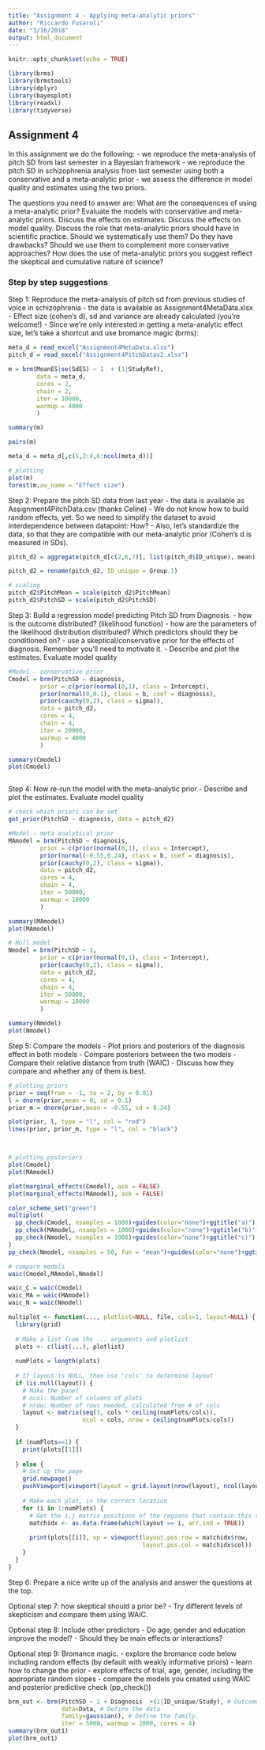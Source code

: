 ```yaml
---
title: "Assignment 4 - Applying meta-analytic priors"
author: "Riccardo Fusaroli"
date: "3/16/2018"
output: html_document
---
```


```r
knitr::opts_chunk$set(echo = TRUE)
```

```r
library(brms)
library(brmstools)
library(dplyr)
library(bayesplot)
library(readxl)
library(tidyverse)

```

## Assignment 4

In this assignment we do the following:
- we reproduce the meta-analysis of pitch SD from last semester in a Bayesian framework
- we reproduce the pitch SD in schizophrenia analysis from last semester using both a conservative and a meta-analytic prior
- we assess the difference in model quality and estimates using the two priors.

The questions you need to answer are: What are the consequences of using a meta-analytic prior? Evaluate the models with conservative and meta-analytic priors. Discuss the effects on estimates. Discuss the effects on model quality. Discuss the role that meta-analytic priors should have in scientific practice. Should we systematically use them? Do they have drawbacks? Should we use them to complement more conservative approaches? How does the use of meta-analytic priors you suggest reflect the skeptical and cumulative nature of science?

### Step by step suggestions

Step 1: Reproduce the meta-analysis of pitch sd from previous studies of voice in schizophrenia
- the data is available as Assignment4MetaData.xlsx
- Effect size (cohen's d), sd and variance are already calculated (you're welcome!)
- Since we're only interested in getting a meta-analytic effect size, let's take a shortcut and use bromance magic (brms): 

```r
meta_d = read_excel("Assignment4MetaData.xlsx")
pitch_d = read_excel("Assignment4PitchDatav2.xlsx")

m = brm(MeanES|se(SdES) ~ 1  + (1|StudyRef),
        data = meta_d,
        cores = 2,
        chain = 2,
        iter = 10000,
        warmup = 4000
        )

summary(m)

pairs(m)

meta_d = meta_d[,c(5,2:4,6:ncol(meta_d))]

# plotting
plot(m)
forest(m,av_name = "Effect size")
```


Step 2: Prepare the pitch SD data from last year
- the data is available as Assignment4PitchData.csv (thanks Celine)
- We do not know how to build random effects, yet. So we need to simplify the dataset to avoid interdependence between datapoint: How?
- Also, let's standardize the data, so that they are compatible with our meta-analytic prior (Cohen's d is measured in SDs).

```r

pitch_d2 = aggregate(pitch_d[c(2,6,7)], list(pitch_d$ID_unique), mean)

pitch_d2 = rename(pitch_d2, ID_unique = Group.1)

# scaling
pitch_d2$PitchMean = scale(pitch_d2$PitchMean)
pitch_d2$PitchSD = scale(pitch_d2$PitchSD)

```


Step 3: Build a regression model predicting Pitch SD from Diagnosis.
- how is the outcome distributed? (likelihood function)
- how are the parameters of the likelihood distribution distributed? Which predictors should they be conditioned on?
- use a skeptical/conservative prior for the effects of diagnosis. Remember you'll need to motivate it.
- Describe and plot the estimates. Evaluate model quality

```r


#Model - conservative prior
Cmodel = brm(PitchSD ~ diagnosis,
         prior = c(prior(normal(0,1), class = Intercept),
         prior(normal(0,0.1), class = b, coef = diagnosis),
         prior(cauchy(0,2), class = sigma)),
         data = pitch_d2,
         cores = 4,
         chain = 4,
         iter = 20000,
         warmup = 4000
         )

summary(Cmodel)
plot(Cmodel)



```


Step 4: Now re-run the model with the meta-analytic prior
- Describe and plot the estimates. Evaluate model quality

```r
# check which priors can be set
get_prior(PitchSD ~ diagnosis, data = pitch_d2)

#Model - meta analytical prior
MAmodel = brm(PitchSD ~ diagnosis,
         prior = c(prior(normal(0,1), class = Intercept),
         prior(normal(-0.55,0.24), class = b, coef = diagnosis),
         prior(cauchy(0,2), class = sigma)),
         data = pitch_d2,
         cores = 4,
         chain = 4,
         iter = 50000,
         warmup = 10000
         )

summary(MAmodel)
plot(MAmodel)

# Null model
Nmodel = brm(PitchSD ~ 1,
         prior = c(prior(normal(0,1), class = Intercept),
         prior(cauchy(0,2), class = sigma)),
         data = pitch_d2,
         cores = 4,
         chain = 4,
         iter = 50000,
         warmup = 10000
         )

summary(Nmodel)
plot(Nmodel)
```


Step 5: Compare the models
- Plot priors and posteriors of the diagnosis effect in both models
- Compare posteriors between the two models
- Compare their relative distance from truth (WAIC)
- Discuss how they compare and whether any of them is best.

```r
# plotting priors
prior = seq(from = -1, to = 2, by = 0.01)
l = dnorm(prior,mean = 0, sd = 0.1)
prior_m = dnorm(prior,mean = -0.55, sd = 0.24)

plot(prior, l, type = "l", col = "red")
lines(prior, prior_m, type = "l", col = "black")



# plotting posteriors
plot(Cmodel)
plot(MAmodel)

plot(marginal_effects(Cmodel), ask = FALSE)
plot(marginal_effects(MAmodel), ask = FALSE)

color_scheme_set("green")
multiplot(
  pp_check(Cmodel, nsamples = 1000)+guides(color="none")+ggtitle("a)") ,
  pp_check(MAmodel, nsamples = 1000)+guides(color="none")+ggtitle("b)"),
  pp_check(Nmodel, nsamples = 1000)+guides(color="none")+ggtitle("c)")
)
pp_check(Nmodel, nsamples = 50, fun = "mean")+guides(color="none")+ggtitle("c)")

# compare models
waic(Cmodel,MAmodel,Nmodel) 

waic_C = waic(Cmodel)
waic_MA = waic(MAmodel)
waic_N = waic(Nmodel)

multiplot <- function(..., plotlist=NULL, file, cols=1, layout=NULL) {
  library(grid)
  
  # Make a list from the ... arguments and plotlist
  plots <- c(list(...), plotlist)
  
  numPlots = length(plots)
  
  # If layout is NULL, then use 'cols' to determine layout
  if (is.null(layout)) {
    # Make the panel
    # ncol: Number of columns of plots
    # nrow: Number of rows needed, calculated from # of cols
    layout <- matrix(seq(1, cols * ceiling(numPlots/cols)),
                     ncol = cols, nrow = ceiling(numPlots/cols))
  }
  
  if (numPlots==1) {
    print(plots[[1]])
    
  } else {
    # Set up the page
    grid.newpage()
    pushViewport(viewport(layout = grid.layout(nrow(layout), ncol(layout))))
    
    # Make each plot, in the correct location
    for (i in 1:numPlots) {
      # Get the i,j matrix positions of the regions that contain this subplot
      matchidx <- as.data.frame(which(layout == i, arr.ind = TRUE))
      
      print(plots[[i]], vp = viewport(layout.pos.row = matchidx$row,
                                      layout.pos.col = matchidx$col))
    }
  }
}

```


Step 6: Prepare a nice write up of the analysis and answer the questions at the top.

Optional step 7: how skeptical should a prior be?
- Try different levels of skepticism and compare them using WAIC.

Optional step 8: Include other predictors
- Do age, gender and education improve the model?
- Should they be main effects or interactions?

Optional step 9: Bromance magic.
- explore the bromance code below including random effects (by default with weakly informative priors)
- learn how to change the prior
- explore effects of trial, age, gender, including the appropriate random slopes
- compare the models you created using WAIC and posterior predictive check (pp_check())


```r

brm_out <- brm(PitchSD ~ 1 + Diagnosis  +(1|ID_unique/Study), # Outcome as a function of the predictors as in lme4. 
               data=Data, # Define the data
               family=gaussian(), # Define the family. 
               iter = 5000, warmup = 2000, cores = 4)
summary(brm_out1)
plot(brm_out1)

```

